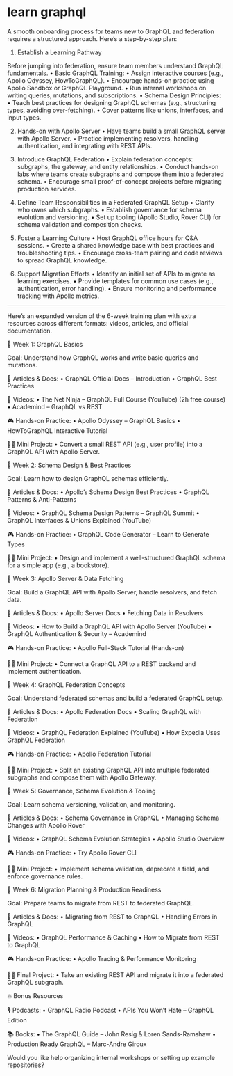 # learn graphql

A smooth onboarding process for teams new to GraphQL and federation requires a structured approach. Here’s a step-by-step plan:

1. Establish a Learning Pathway

Before jumping into federation, ensure team members understand GraphQL fundamentals.
	•	Basic GraphQL Training:
	•	Assign interactive courses (e.g., Apollo Odyssey, HowToGraphQL).
	•	Encourage hands-on practice using Apollo Sandbox or GraphQL Playground.
	•	Run internal workshops on writing queries, mutations, and subscriptions.
	•	Schema Design Principles:
	•	Teach best practices for designing GraphQL schemas (e.g., structuring types, avoiding over-fetching).
	•	Cover patterns like unions, interfaces, and input types.

2. Hands-on with Apollo Server
	•	Have teams build a small GraphQL server with Apollo Server.
	•	Practice implementing resolvers, handling authentication, and integrating with REST APIs.

3. Introduce GraphQL Federation
	•	Explain federation concepts: subgraphs, the gateway, and entity relationships.
	•	Conduct hands-on labs where teams create subgraphs and compose them into a federated schema.
	•	Encourage small proof-of-concept projects before migrating production services.

4. Define Team Responsibilities in a Federated GraphQL Setup
	•	Clarify who owns which subgraphs.
	•	Establish governance for schema evolution and versioning.
	•	Set up tooling (Apollo Studio, Rover CLI) for schema validation and composition checks.

5. Foster a Learning Culture
	•	Host GraphQL office hours for Q&A sessions.
	•	Create a shared knowledge base with best practices and troubleshooting tips.
	•	Encourage cross-team pairing and code reviews to spread GraphQL knowledge.

6. Support Migration Efforts
	•	Identify an initial set of APIs to migrate as learning exercises.
	•	Provide templates for common use cases (e.g., authentication, error handling).
	•	Ensure monitoring and performance tracking with Apollo metrics.


---


Here’s an expanded version of the 6-week training plan with extra resources across different formats: videos, articles, and official documentation.

📅 Week 1: GraphQL Basics

Goal: Understand how GraphQL works and write basic queries and mutations.

📖 Articles & Docs:
	•	GraphQL Official Docs – Introduction
	•	GraphQL Best Practices

🎥 Videos:
	•	The Net Ninja – GraphQL Full Course (YouTube) (2h free course)
	•	Academind – GraphQL vs REST

🎮 Hands-on Practice:
	•	Apollo Odyssey – GraphQL Basics
	•	HowToGraphQL Interactive Tutorial

👨‍💻 Mini Project:
	•	Convert a small REST API (e.g., user profile) into a GraphQL API with Apollo Server.

📅 Week 2: Schema Design & Best Practices

Goal: Learn how to design GraphQL schemas efficiently.

📖 Articles & Docs:
	•	Apollo’s Schema Design Best Practices
	•	GraphQL Patterns & Anti-Patterns

🎥 Videos:
	•	GraphQL Schema Design Patterns – GraphQL Summit
	•	GraphQL Interfaces & Unions Explained (YouTube)

🎮 Hands-on Practice:
	•	GraphQL Code Generator – Learn to Generate Types

👨‍💻 Mini Project:
	•	Design and implement a well-structured GraphQL schema for a simple app (e.g., a bookstore).

📅 Week 3: Apollo Server & Data Fetching

Goal: Build a GraphQL API with Apollo Server, handle resolvers, and fetch data.

📖 Articles & Docs:
	•	Apollo Server Docs
	•	Fetching Data in Resolvers

🎥 Videos:
	•	How to Build a GraphQL API with Apollo Server (YouTube)
	•	GraphQL Authentication & Security – Academind

🎮 Hands-on Practice:
	•	Apollo Full-Stack Tutorial (Hands-on)

👨‍💻 Mini Project:
	•	Connect a GraphQL API to a REST backend and implement authentication.

📅 Week 4: GraphQL Federation Concepts

Goal: Understand federated schemas and build a federated GraphQL setup.

📖 Articles & Docs:
	•	Apollo Federation Docs
	•	Scaling GraphQL with Federation

🎥 Videos:
	•	GraphQL Federation Explained (YouTube)
	•	How Expedia Uses GraphQL Federation

🎮 Hands-on Practice:
	•	Apollo Federation Tutorial

👨‍💻 Mini Project:
	•	Split an existing GraphQL API into multiple federated subgraphs and compose them with Apollo Gateway.

📅 Week 5: Governance, Schema Evolution & Tooling

Goal: Learn schema versioning, validation, and monitoring.

📖 Articles & Docs:
	•	Schema Governance in GraphQL
	•	Managing Schema Changes with Apollo Rover

🎥 Videos:
	•	GraphQL Schema Evolution Strategies
	•	Apollo Studio Overview

🎮 Hands-on Practice:
	•	Try Apollo Rover CLI

👨‍💻 Mini Project:
	•	Implement schema validation, deprecate a field, and enforce governance rules.

📅 Week 6: Migration Planning & Production Readiness

Goal: Prepare teams to migrate from REST to federated GraphQL.

📖 Articles & Docs:
	•	Migrating from REST to GraphQL
	•	Handling Errors in GraphQL

🎥 Videos:
	•	GraphQL Performance & Caching
	•	How to Migrate from REST to GraphQL

🎮 Hands-on Practice:
	•	Apollo Tracing & Performance Monitoring

👨‍💻 Final Project:
	•	Take an existing REST API and migrate it into a federated GraphQL subgraph.

🔥 Bonus Resources

🎙️ Podcasts:
	•	GraphQL Radio Podcast
	•	APIs You Won’t Hate – GraphQL Edition

📚 Books:
	•	The GraphQL Guide – John Resig & Loren Sands-Ramshaw
	•	Production Ready GraphQL – Marc-Andre Giroux

Would you like help organizing internal workshops or setting up example repositories?
